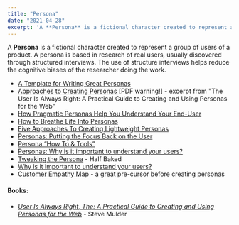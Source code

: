 ```yaml
---
title: "Persona"
date: "2021-04-28"
excerpt: 'A **Persona** is a fictional character created to represent a group of users of a product.'
---
```


A **Persona** is a fictional character created to represent a group of users of a product. A persona is based in research of real users, usually discovered through structured interviews. The use of structure interviews helps reduce the cognitive biases of the researcher doing the work.

<HighlightBox heading="Resource Links" variant="resourceLinks">

- [A Template for Writing Great Personas](https://www.romanpichler.com/blog/persona-template-for-agile-product-management/)
- [Approaches to Creating Personas](https://boxesandarrows.com/files/banda/long-live-the-user/Mulder_TheUserIsAlwaysRight_Ch3.pdf) \[PDF warning!\] - excerpt from "The User Is Always Right: A Practical Guide to Creating and Using Personas for the Web"
- [How Pragmatic Personas Help You Understand Your End-User](https://www.stickyminds.com/article/how-pragmatic-personas-help-you-understand-your-end-user)
- [How to Breathe Life Into Personas](https://boxesandarrows.com/how-to-breathe-life-into-personas/)
- [Five Approaches To Creating Lightweight Personas](https://www.usabilitycounts.com/2013/09/10/five-approaches-creating-lightweight-personas/)
- [Personas: Putting the Focus Back on the User](https://www.uxbooth.com/articles/personas-putting-the-focus-back-on-the-user/)
- [Persona “How To & Tools”](https://www.usability.gov/how-to-and-tools/methods/personas.html)
- [Personas: Why is it important to understand your users?](https://www.keepitusable.com/blog/personas-why-is-it-important-to-understand-your-users/)
- [Tweaking the Persona](https://eleganthack.com/tweaking-the-persona/) - Half Baked
- [Why is it important to understand your users?](https://www.keepitusable.com/blog/personas-why-is-it-important-to-understand-your-users/)
- [Customer Empathy Map](https://medium.com/the-xplane-collection/updated-empathy-map-canvas-46df22df3c8a) - a great pre-cursor before creating personas

</HighlightBox>

#### Books:

- [_User Is Always Right, The: A Practical Guide to Creating and Using Personas for the Web_](https://www.amazon.com/User-Always-Right-Practical-Creating/dp/0321434536/&tag=notesfromatoo-20) - Steve Mulder
